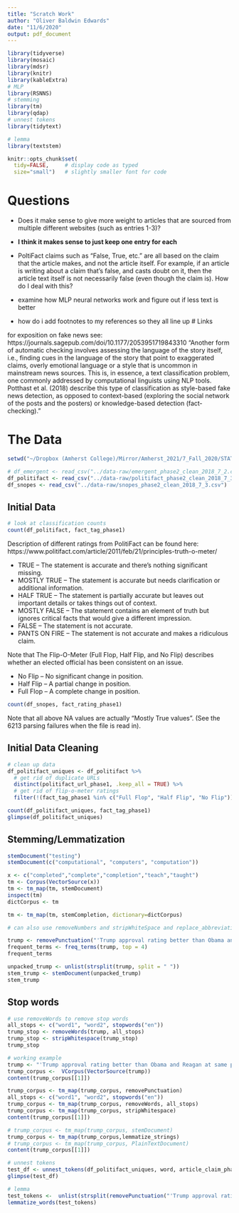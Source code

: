 ```yaml
---
title: "Scratch Work"
author: "Oliver Baldwin Edwards"
date: "11/6/2020"
output: pdf_document
---
```


```r
library(tidyverse)
library(mosaic)
library(mdsr)
library(knitr)
library(kableExtra)
# MLP
library(RSNNS)
# stemming
library(tm)
library(qdap)
# unnest tokens
library(tidytext)

# lemma
library(textstem)

knitr::opts_chunk$set(
  tidy=FALSE,     # display code as typed
  size="small")   # slightly smaller font for code
```

# Questions
- Does it make sense to give more weight to articles that are sourced from multiple different websites (such as entries 1-3)?
- **I think it makes sense to just keep one entry for each**

- PoltiFact claims such as "False, True, etc." are all based on the claim that the article makes, and not the article itself. For example, if an article is writing about a claim that's false, and casts doubt on it, then the article text itself is not necessarily false (even though the claim is). How do I deal with this?

- examine how MLP neural networks work and figure out if less text is better

- how do i add footnotes to my references so they all line up
# Links

for exposition on fake news see: https://journals.sagepub.com/doi/10.1177/2053951719843310
"Another form of automatic checking involves assessing the language of the story itself, i.e., finding cues in the language of the story that point to exaggerated claims, overly emotional language or a style that is uncommon in mainstream news sources. This is, in essence, a text classification problem, one commonly addressed by computational linguists using NLP tools. Potthast et al. (2018) describe this type of classification as style-based fake news detection, as opposed to context-based (exploring the social network of the posts and the posters) or knowledge-based detection (fact-checking)."

# The Data

```r
setwd("~/Dropbox (Amherst College)/Mirror/Amherst_2021/7_Fall_2020/STAT495/final_project/STAT495F20-project-Baldwin-Edwards/scratch-work")

# df_emergent <- read_csv("../data-raw/emergent_phase2_clean_2018_7_2.csv")
df_politifact <- read_csv("../data-raw/politifact_phase2_clean_2018_7_3.csv")
df_snopes <- read_csv("../data-raw/snopes_phase2_clean_2018_7_3.csv")
```

## Initial Data 

```r
# look at classification counts
count(df_politifact, fact_tag_phase1)
```

Description of different ratings from PolitiFact can be found here: https://www.politifact.com/article/2011/feb/21/principles-truth-o-meter/

- TRUE – The statement is accurate and there’s nothing significant missing.
- MOSTLY TRUE – The statement is accurate but needs clarification or additional information.
- HALF TRUE – The statement is partially accurate but leaves out important details or takes things out of context.
- MOSTLY FALSE – The statement contains an element of truth but ignores critical facts that would give a different impression.
- FALSE – The statement is not accurate.
- PANTS ON FIRE – The statement is not accurate and makes a ridiculous claim.

Note that The Flip-O-Meter (Full Flop, Half Flip, and No Flip) describes whether an elected official has been consistent on an issue.

- No Flip – No significant change in position.
- Half Flip – A partial change in position.
- Full Flop – A complete change in position.

```r
count(df_snopes, fact_rating_phase1)
```

Note that all above NA values are actually "Mostly True values". (See the 6213 parsing failures when the file is read in).

## Initial Data Cleaning

```r
# clean up data
df_politifact_uniques <- df_politifact %>% 
  # get rid of duplicate URLs 
  distinct(politifact_url_phase1, .keep_all = TRUE) %>% 
  # get rid of flip-o-meter ratings
  filter(!(fact_tag_phase1 %in% c("Full Flop", "Half Flip", "No Flip")))
```

```r
count(df_politifact_uniques, fact_tag_phase1)
glimpse(df_politifact_uniques)
```


## Stemming/Lemmatization

```r
stemDocument("testing")
stemDocument(c("computational", "computers", "computation"))
```

```r
x <- c("completed","complete","completion","teach","taught")
tm <- Corpus(VectorSource(x))
tm <- tm_map(tm, stemDocument)
inspect(tm)
dictCorpus <- tm

tm <- tm_map(tm, stemCompletion, dictionary=dictCorpus)
```

```r
# can also use removeNumbers and stripWhiteSpace and replace_abbreviation() and bracketX()

trump <- removePunctuation("'Trump approval rating better than Obama and Reagan at same point in their presidencies.'")
frequent_terms <- freq_terms(trump, top = 4)
frequent_terms

unpacked_trump <- unlist(strsplit(trump, split = " "))
stem_trump <- stemDocument(unpacked_trump)
stem_trump
```


## Stop words 

```r
# use removeWords to remove stop words
all_stops <- c("word1", "word2", stopwords("en"))
trump_stop <- removeWords(trump, all_stops)
trump_stop <- stripWhitespace(trump_stop)
trump_stop
```

```r
# working example
trump <- "'Trump approval rating better than Obama and Reagan at same point in their presidencies.'" 
trump_corpus <-  VCorpus(VectorSource(trump))
content(trump_corpus[[1]])

trump_corpus <- tm_map(trump_corpus, removePunctuation)
all_stops <- c("word1", "word2", stopwords("en"))
trump_corpus <- tm_map(trump_corpus, removeWords, all_stops)
trump_corpus <- tm_map(trump_corpus, stripWhitespace)
content(trump_corpus[[1]])

# trump_corpus <- tm_map(trump_corpus, stemDocument)
trump_corpus <- tm_map(trump_corpus,lemmatize_strings)
# trump_corpus <- tm_map(trump_corpus, PlainTextDocument)
content(trump_corpus[[1]])
```


```r
# unnest tokens
test_df <- unnest_tokens(df_politifact_uniques, word, article_claim_phase1)
glimpse(test_df)

# lemma
test_tokens <-  unlist(strsplit(removePunctuation("'Trump approval rating better than Obama and Reagan at same point in their presidencies.'"), split = " "))
lemmatize_words(test_tokens)
```



